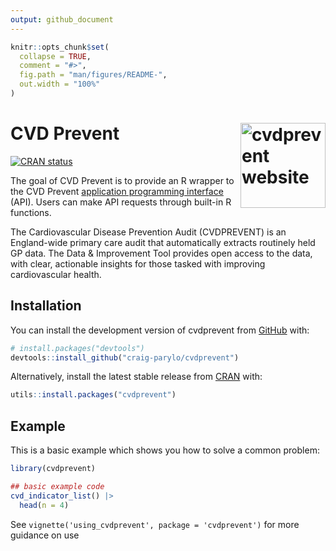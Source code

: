 ```yaml
---
output: github_document
---
```


<!-- README.md is generated from README.Rmd. Please edit that file -->

```r
knitr::opts_chunk$set(
  collapse = TRUE,
  comment = "#>",
  fig.path = "man/figures/README-",
  out.width = "100%"
)
```

# CVD Prevent <a href="https://craig-parylo.github.io/cvdprevent/"><img src="man/figures/logo.png" align="right" height="136" alt="cvdprevent website" /></a>

<!-- badges: start -->

[![CRAN status](https://www.r-pkg.org/badges/version/cvdprevent)](https://CRAN.R-project.org/package=cvdprevent)
<!-- badges: end -->

The goal of CVD Prevent is to provide an R wrapper to the CVD Prevent [application programming interface](https://www.cvdprevent.nhs.uk/home) (API). Users can make API requests through built-in R functions.

The Cardiovascular Disease Prevention Audit (CVDPREVENT) is an England-wide primary care audit that automatically extracts routinely held GP data. The Data & Improvement Tool provides open access to the data, with clear, actionable insights for those tasked with improving cardiovascular health.

## Installation

You can install the development version of cvdprevent from [GitHub](https://github.com/) with:

``` r
# install.packages("devtools")
devtools::install_github("craig-parylo/cvdprevent")
```

Alternatively, install the latest stable release from [CRAN](https://cran.r-project.org/) with:

``` r
utils::install.packages("cvdprevent")
```

## Example

This is a basic example which shows you how to solve a common problem:

```r
library(cvdprevent)

## basic example code
cvd_indicator_list() |> 
  head(n = 4)
```
See `vignette('using_cvdprevent', package = 'cvdprevent')` for more guidance on use
